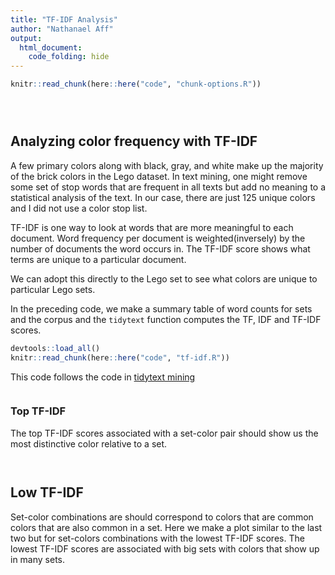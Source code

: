 ```yaml
---
title: "TF-IDF Analysis"
author: "Nathanael Aff"
output: 
  html_document:
    code_folding: hide
---
```


```r
knitr::read_chunk(here::here("code", "chunk-options.R"))
```

```r
```

<!-- Insert last update and git version -->

```r
```

```r
```


## Analyzing color frequency with TF-IDF
A few primary colors along with black, gray, and white make up the majority of the brick colors in the Lego dataset. In text mining, one might remove some set of stop words that are frequent in all texts but add no meaning to a statistical analysis of the text. In our case, there are just 125 unique colors and I did not use a color stop list. 

TF-IDF is one way to look at words that are more meaningful to each document. Word frequency per document is weighted(inversely) by the number of documents the word occurs in. The TF-IDF score shows what terms are unique to a particular document. 

We can adopt this directly to the Lego set to see what colors are unique to particular Lego sets.

In the preceding code, we make a summary table of word counts for sets and the corpus and the `tidytext` function computes the TF, IDF and TF-IDF scores.

```r
devtools::load_all()
knitr::read_chunk(here::here("code", "tf-idf.R"))
```

This code follows the code in [tidytext mining](tidytextmining.com)


```r
```


### Top TF-IDF 
The top TF-IDF scores associated with a set-color pair should show us the most distinctive color relative to a set. 


```r

```


```r
```


## Low TF-IDF

Set-color combinations are should correspond to colors that are common colors that are also common in a set.  Here we make a plot similar to the last two but for set-colors combinations with the lowest TF-IDF scores. The lowest TF-IDF scores are associated with big sets with colors that show up in many sets. 


```r
```

```r
```

```r
```

